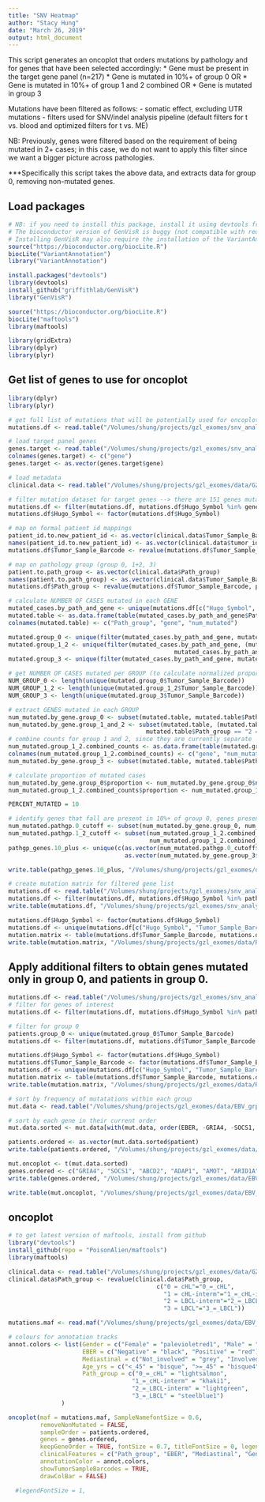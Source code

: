 ```yaml
---
title: "SNV Heatmap"
author: "Stacy Hung"
date: "March 26, 2019"
output: html_document
---
```


This script generates an oncoplot that orders mutations by pathology and for genes that have been selected accordingly:
  * Gene must be present in the target gene panel (n=217)
    * Gene is mutated in 10%+ of group 0 OR
    * Gene is mutated in 10%+ of group 1 and 2 combined OR
    * Gene is mutated in group 3
    
Mutations have been filtered as follows:
  - somatic effect, excluding UTR mutations
  - filters used for SNV/indel analysis pipeline (default filters for t vs. blood and optimized filters for t vs. ME)
  
NB: Previously, genes were filtered based on the requirement of being mutated in 2+ cases; in this case, we do not want to apply this filter since we want a bigger picture across pathologies.

***Specifically this script takes the above data, and extracts data for group 0, removing non-mutated genes.

## Load packages

```r
# NB: if you need to install this package, install it using devtools from the github source!!!
# The bioconductor version of GenVisR is buggy (not compatible with required libraries)
# Installing GenVisR may also require the installation of the VariantAnnotation pacakge (from bioconductor)
source("https://bioconductor.org/biocLite.R")
biocLite("VariantAnnotation")
library("VariantAnnotation")

install.packages("devtools")
library(devtools)
install_github("griffithlab/GenVisR")
library("GenVisR")

source("https://bioconductor.org/biocLite.R")
biocLite("maftools")
library(maftools)

library(gridExtra)
library(dplyr)
library(plyr)
```


## Get list of genes to use for oncoplot

```r
library(dplyr)
library(plyr)

# get full list of mutations that will be potentially used for oncoplot
mutations.df <- read.table("/Volumes/shung/projects/gzl_exomes/snv_analysis-20181127/snv_indel_datasets/maf/gzl_exomes-snvs_indels.maf", sep = "\t", header = TRUE)

# load target panel genes
genes.target <- read.table("/Volumes/shung/projects/gzl_exomes/snv_analysis-20181127/WES_data/target_genes.FINAL_217.txt", header = FALSE)
colnames(genes.target) <- c("gene")
genes.target <- as.vector(genes.target$gene)

# load metadata
clinical.data <- read.table("/Volumes/shung/projects/gzl_exomes/data/GZ_WES_cases-clinical_data.mapped.txt", sep = "\t", header = TRUE)

# filter mutation dataset for target genes --> there are 151 genes mutated that are also present on the target panel
mutations.df <- filter(mutations.df, mutations.df$Hugo_Symbol %in% genes.target)
mutations.df$Hugo_Symbol <- factor(mutations.df$Hugo_Symbol)

# map on formal patient id mappings
patient_id.to.new_patient_id <- as.vector(clinical.data$Tumor_Sample_Barcode)
names(patient_id.to.new_patient_id) <- as.vector(clinical.data$tumor_id2)
mutations.df$Tumor_Sample_Barcode <- revalue(mutations.df$Tumor_Sample_Barcode, patient_id.to.new_patient_id)

# map on pathology group (group 0, 1+2, 3)
patient.to.path_group <- as.vector(clinical.data$Path_group)
names(patient.to.path_group) <- as.vector(clinical.data$Tumor_Sample_Barcode)
mutations.df$Path_group <- revalue(mutations.df$Tumor_Sample_Barcode, patient.to.path_group)

# calculate NUMBER OF CASES mutated in each GENE
mutated_cases.by_path_and_gene <- unique(mutations.df[c("Hugo_Symbol", "Tumor_Sample_Barcode", "Path_group")])
mutated.table <- as.data.frame(table(mutated_cases.by_path_and_gene$Path_group, mutated_cases.by_path_and_gene$Hugo_Symbol))
colnames(mutated.table) <- c("Path_group", "gene", "num_mutated")

mutated.group_0 <- unique(filter(mutated_cases.by_path_and_gene, mutated_cases.by_path_and_gene$Path_group == "0 = cHL"))
mutated.group_1_2 <- unique(filter(mutated_cases.by_path_and_gene, (mutated_cases.by_path_and_gene$Path_group == "1 = cHL-interm" | 
                                               mutated_cases.by_path_and_gene$Path_group == "2 = LBCL-interm")))
mutated.group_3 <- unique(filter(mutated_cases.by_path_and_gene, mutated_cases.by_path_and_gene$Path_group == "3 = LBCL"))

# get NUMBER OF CASES mutated per GROUP (to calculate normalized proportions)
NUM_GROUP_0 <- length(unique(mutated.group_0$Tumor_Sample_Barcode))
NUM_GROUP_1_2 <- length(unique(mutated.group_1_2$Tumor_Sample_Barcode))
NUM_GROUP_3 <- length(unique(mutated.group_3$Tumor_Sample_Barcode))

# extract GENES mutated in each GROUP 
num_mutated.by_gene.group_0 <- subset(mutated.table, mutated.table$Path_group == "0 = cHL" & mutated.table$num_mutated > 0)
num_mutated.by_gene.group_1_and_2 <- subset(mutated.table, (mutated.table$Path_group == "1 = cHL-interm" | 
                                       mutated.table$Path_group == "2 = LBCL-interm") & mutated.table$num_mutated > 0)
# combine counts for group 1 and 2, since they are currently separate
num_mutated.group_1_2.combined_counts <- as.data.frame(table(mutated.group_1_2$Hugo_Symbol))
colnames(num_mutated.group_1_2.combined_counts) <- c("gene", "num_mutated")
num_mutated.by_gene.group_3 <- subset(mutated.table, mutated.table$Path_group == "3 = LBCL" & mutated.table$num_mutated > 0)

# calculate proportion of mutated cases
num_mutated.by_gene.group_0$proportion <- num_mutated.by_gene.group_0$num_mutated / NUM_GROUP_0*100
num_mutated.group_1_2.combined_counts$proportion <- num_mutated.group_1_2.combined_counts$num_mutated / NUM_GROUP_1_2*100

PERCENT_MUTATED = 10

# identify genes that fall are present in 10%+ of group 0, genes present in 10%+ of group 1+2, and all genes mutated in group 3
num_mutated.pathgp.0_cutoff <- subset(num_mutated.by_gene.group_0, num_mutated.by_gene.group_0$proportion >= PERCENT_MUTATED)
num_mutated.pathgp.1_2_cutoff <- subset(num_mutated.group_1_2.combined_counts, 
                                        num_mutated.group_1_2.combined_counts$proportion >= PERCENT_MUTATED)
pathgp_genes.10_plus <- unique(c(as.vector(num_mutated.pathgp.0_cutoff$gene),as.vector(num_mutated.pathgp.1_2_cutoff$gene),
                                 as.vector(num_mutated.by_gene.group_3$gene)))

write.table(pathgp_genes.10_plus, "/Volumes/shung/projects/gzl_exomes/data/Path_group_visualization/pathgp_genes.10_plus.txt", quote = FALSE, row.names = FALSE)

# create mutation matrix for filtered gene list
mutations.df <- read.table("/Volumes/shung/projects/gzl_exomes/snv_analysis-20181127/snv_indel_datasets/maf/gzl_exomes-snvs_indels.mutated_target_panel.maf", sep = "\t", header = TRUE, fill = TRUE)
mutations.df <- filter(mutations.df, mutations.df$Hugo_Symbol %in% pathgp_genes.10_plus)
write.table(mutations.df, "/Volumes/shung/projects/gzl_exomes/snv_analysis-20181127/snv_indel_datasets/maf/gzl_exomes-snvs_indels.filtered_path_group.maf", sep = "\t", quote = FALSE, row.names = FALSE)

mutations.df$Hugo_Symbol <- factor(mutations.df$Hugo_Symbol)
mutations.df <- unique(mutations.df[c("Hugo_Symbol", "Tumor_Sample_Barcode")])
mutation.matrix <- table(mutations.df$Tumor_Sample_Barcode, mutations.df$Hugo_Symbol)
write.table(mutation.matrix, "/Volumes/shung/projects/gzl_exomes/data/Path_group_visualization/mutation_matrix-path_groups_10+_freq_mutated.txt", sep = "\t", quote = FALSE)
```

## Apply additional filters to obtain genes mutated only in group 0, and patients in group 0.

```r

mutations.df <- read.table("/Volumes/shung/projects/gzl_exomes/snv_analysis-20181127/snv_indel_datasets/maf/gzl_exomes-snvs_indels.mutated_target_panel.maf", sep = "\t", header = TRUE, fill = TRUE)
# filter for genes of interest
mutations.df <- filter(mutations.df, mutations.df$Hugo_Symbol %in% pathgp_genes.10_plus)

# filter for group 0
patients.group_0 <- unique(mutated.group_0$Tumor_Sample_Barcode)
mutations.df <- filter(mutations.df, mutations.df$Tumor_Sample_Barcode %in% patients.group_0)

mutations.df$Hugo_Symbol <- factor(mutations.df$Hugo_Symbol)
mutations.df$Tumor_Sample_Barcode <- factor(mutations.df$Tumor_Sample_Barcode)
mutations.df <- unique(mutations.df[c("Hugo_Symbol", "Tumor_Sample_Barcode")])
mutation.matrix <- table(mutations.df$Tumor_Sample_Barcode, mutations.df$Hugo_Symbol)
write.table(mutation.matrix, "/Volumes/shung/projects/gzl_exomes/data/Path_group_visualization/mutation_matrix-group0_10+_freq_mutated.txt", sep = "\t", quote = FALSE)

# sort by frequency of mutatations within each group
mut.data <- read.table("/Volumes/shung/projects/gzl_exomes/data/EBV_grp0_visualization/mutation.matrix.txt", sep = "\t", header = TRUE)

# sort by each gene in their current order
mut.data.sorted <- mut.data[with(mut.data, order(EBER, -GRIA4, -SOCS1, -ABCD2, -ADAP1, -AMOT, -ARID1A, -B2M, -BCL2, -BRWD3, -CSMD3, -DIAPH3, -EGR1, -HIST1H1B, -HIST1H1E, -IRF4, -LMF2, - MSH6, -NFKBIB, -POU2AF1, -SETD1B, -SHISA6, SPEN, -SPSB4, -USP5, -GRIN3A, -DHX58, -MAPK6, -MCL1, -PRKDC, -RELN, -XCR1)), ]

patients.ordered <- as.vector(mut.data.sorted$patient)
write.table(patients.ordered, "/Volumes/shung/projects/gzl_exomes/data/EBV_grp0_visualization/patients.ordered.txt", sep = "\t", quote = FALSE)

mut.oncoplot <- t(mut.data.sorted)
genes.ordered <- c("GRIA4", "SOCS1", "ABCD2", "ADAP1", "AMOT", "ARID1A", "B2M", "BCL2", "BRWD3", "CSMD3", "DIAPH3", "EGR1", "HIST1H1B", "HIST1H1E", "IRF4", "LMF2", "MSH6", "NFKBIB", "POU2AF1", "SETD1B", "SHISA6", "SPEN", "SPSB4", "USP5", "DHX58", "GRIN3A", "MAPK6", "MCL1", "PRKDC", "RELN", "XCR1")
write.table(genes.ordered, "/Volumes/shung/projects/gzl_exomes/data/EBV_grp0_visualization/genes.ordered.txt", sep = "\t", quote = FALSE)

write.table(mut.oncoplot, "/Volumes/shung/projects/gzl_exomes/data/EBV_grp0_visualization/mutation_matrix-groups0_10+_freq_mutated.oncoplot.txt", sep = "\t", quote = FALSE)

```

## oncoplot

```r
# to get latest version of maftools, install from github
library("devtools")
install_github(repo = "PoisonAlien/maftools")
library(maftools)

clinical.data <- read.table("/Volumes/shung/projects/gzl_exomes/data/GZ_WES_cases-clinical_data.mapped.txt", sep = "\t", header = TRUE)
clinical.data$Path_group <- revalue(clinical.data$Path_group, 
                                          c("0 = cHL"="0_=_cHL",
                                            "1 = cHL-interm"="1_=_cHL-interm",
                                            "2 = LBCL-interm"="2_=_LBCL-interm",
                                            "3 = LBCL"="3_=_LBCL"))

mutations.maf <- read.maf("/Volumes/shung/projects/gzl_exomes/data/EBV_grp0_visualization/gzl_exomes-snvs_indels.filtered_path_group.maf", clinicalData = clinical.data)

# colours for annotation tracks
annot.colors <- list(Gender = c("Female" = "palevioletred1", "Male" = "royalblue1"),
                     EBER = c("Negative" = "black", "Positive" = "red"),
                     Mediastinal = c("Not_involved" = "grey", "Involved" = "mediumpurple"),
                     Age_yrs = c("<_45" = "bisque", ">=_45" = "bisque4"),
                     Path_group = c("0_=_cHL" = "lightsalmon",
                                   "1_=_cHL-interm" = "khaki1",
                                   "2_=_LBCL-interm" = "lightgreen", 
                                   "3_=_LBCL" = "steelblue1")
               )

oncoplot(maf = mutations.maf, SampleNamefontSize = 0.6,
         removeNonMutated = FALSE,
         sampleOrder = patients.ordered,
         genes = genes.ordered, 
         keepGeneOrder = TRUE, fontSize = 0.7, titleFontSize = 0, legendFontSize = 1, annotationFontSize = 1,
         clinicalFeatures = c("Path_group", "EBER", "Mediastinal", "Gender", "Age_yrs"),
         annotationColor = annot.colors, 
         showTumorSampleBarcodes = TRUE,
         drawColBar = FALSE)

  #legendFontSize = 1, 
```

